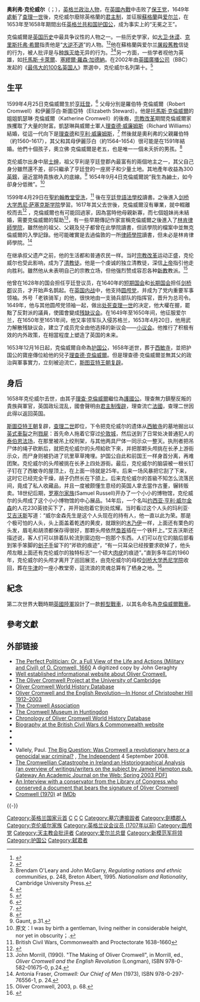 {{noteTA
|G1=PP
|G2=PoliticiansUK
|G3=UK Places
|G4=Country
}}
{{expand|time=2015-02-13T14:39:23+00:00}}
{{Infobox officeholder<!--Neither Cromwell was ROYAL-->
| name = 奥利弗·克伦威尔<br>Oliver Cromwell
| honorific-suffix =
| image = Oliver Cromwell by Samuel Cooper.jpg
| caption = 萨缪尔·库珀作画像，1656年绘
| office = 第1任[[英格兰共和国|英格兰共和国]][[护国公|护国公]]
| term_start = 1653年12月16日
| term_end = 1658年9月3日
| predecessor = [[国务会议_(英格兰)|国务会议]]
| successor = [[理查德·克伦威尔|理查德·克伦威尔]]
| term_start1 = 1640年
| term_end1 = 1649年
| constituency_MP1 = [[剑桥_(英国国会选区)|剑桥]]
| monarch1 = [[查理一世_(英格蘭)|查理一世]]
| term_start2 = 1628年
| term_end2 = 1629年
| monarch2 = [[查理一世_(英格蘭)|查理一世]]
| constituency_MP2 = [[亨丁顿_(英国国会选区)|亨丁顿]]
| birth_date = {{Birth date|1599|4|25|df=yes}}
| birth_place = [[英格兰王国|英格兰王国]][[亨廷登郡|亨廷登郡]][[亨廷登|亨廷登]]
| death_date = {{death date and age|1658|9|3|1599|4|25|df=y}}
| death_place = [[英格兰共和国|英格兰共和国]][[伦敦|伦敦]][[怀特霍尔宫|白厅]]
| restingplace = 伦敦{{le|泰本|Tyburn}}
| spouse = {{le|伊丽莎白·克伦威尔|Elizabeth Cromwell|伊丽莎白·鲍彻尔}}
| alma_mater = [[剑桥大学悉尼学院|剑桥大学悉尼学院]]
| occupation = 农民、国会议员、军事指挥
| religion = [[清教徒|清教]]（独立）
| signature = Signature of Oliver Cromwell (1651).png
<!--Military service-->
| nickname = “老铁骑军”
| allegiance = [[圆颅党|圆颅党]]
| branch = 东部协会（1643–1645）；[[新模范军|新模范军]]（1645–1646）
| serviceyears = 1643–1651
| rank = 上校（1643–1644）<br>骑兵中将（1644–1646）
| commands = 剑桥郡铁骑队（1643–1644）；东部协会（1644–1645）；新模范军（1645–1646）
| battles = [[英国内战|英国内战]]
}}

'''奥利弗·克伦威尔'''（{{lang-en|Oliver Cromwell}}；{{bd|1599年|4月25日|1658年|9月3日}}），[[英格兰|英格兰]][[政治人物|政治人物]]，在[[英國內戰|英國內戰]]中击败了[[骑士派|保王党]]，1649年[[處斬|處斬]]了[[查理一世_(英格蘭)|查理一世]]後，克伦威尔廢除英格蘭的[[君主制|君主制]]，並征服[[蘇格蘭|蘇格蘭]]與[[爱尔兰岛|爱尔兰]]，在1653年至1658年期間出任[[英格兰共和国|英格兰共和国]][[護國公時期|护国公]]，成为事实上的“无冕之王”。

克倫威爾是[[英国历史|英国历史]]中最具争议性的人物之一。一些历史学家，如[[大卫·休谟|大卫·休谟]]、[[约翰·爱德华·克里斯托弗·希尔|克里斯托弗·希爾]]指责他是“[[大逆罪|大逆不道]]”的人物。<ref>{{cite book|last=Sharp|first=David|title=Oliver Cromwell|year=2003|publisher=Heinemann|isbn=9780435327569|page=60|quote=Christopher Hill puts it bluntly when he writes that, in the last resort, Cromwell's power "rested on bayonets" ... ... ... as a symbol of military dictatorship}}</ref><ref>{{cite book|last=Hill|first=Christopher|title=God's Englishman|year=1972|publisher=Penguin|isbn=9780140214383|page=148|quote=in the last resort he was sitting on bayonets and nothing else|language=en}}</ref>他在蘇格蘭與爱尔兰[[屠殺|屠殺]][[舊教|舊教]]信徒的行为，被人批评是与[[种族灭绝|种族灭绝]]无异的行为。<ref>Brendam O'Leary and John McGarry, ''Regulating nations and ethnic communities'', p. 248, Breton Albert, 1995. ''Nationalism and Rationality'', Cambridge University Press.</ref><ref>{{cite book|last=ó Siochrú|first=Micheál |title=God's executioner|year=2008|publisher=Faber and Faber|isbn=9780571241217|language=en}}</ref>另一方面，一些学者视他为英雄，如[[托馬斯·卡萊爾|托馬斯·卡萊爾]]、[[塞繆爾·羅森·加德納|塞繆爾·羅森·加德納]]。在2002年由[[英國廣播公司|英國廣播公司]]（BBC）发起的《[[最伟大的100名英国人|最伟大的100名英国人]]》票選中，克伦威尔名列第十。<ref>{{cite news |url=http://news.bbc.co.uk/1/hi/entertainment/tv_and_radio/2341661.stm |title=Ten greatest Britons chosen |publisher=BBC |accessdate=2015年6月16日 |date=2002-10-20 |language=en |archive-date=2008年12月22日 |archive-url=https://web.archive.org/web/20081222144944/http://news.bbc.co.uk/1/hi/entertainment/tv_and_radio/2341661.stm |dead-url=no }}</ref>

==生平==
1599年4月25日克倫威爾生於[[亨廷登|亨廷登]]，<ref>{{cite web |author=David Plant |url=http://www.british-civil-wars.co.uk/biog/oliver-cromwell.htm |title=Oliver Cromwell 1599–1658 |publisher=British-civil-wars.co.uk |accessdate=2015年6月16日 |language=en |archive-date=2019年11月14日 |archive-url=https://web.archive.org/web/20191114125235/http://www.british-civil-wars.co.uk/biog/oliver-cromwell.htm |dead-url=yes }}</ref> 父母分別是羅伯特·克倫威爾（Robert Cromwell）和伊麗莎白·斯圖亞特（Elizabeth Steward）。他是[[托馬斯·克倫威爾|托馬斯·克倫威爾]]的姐姐凱瑟琳·克倫威爾（Katherine Cromwell）的後裔，[[宗教改革|宗教改革]]期間克倫威爾家族攫取了大量的財富。凱瑟琳與威爾士軍人[[理查德·威廉姆斯_(克倫威爾)|理查德·威廉姆斯]]（Richard Williams）結婚，從這一代向下是[[理查德·威廉姆斯_(克倫威爾)|理查德]]和[[亨利·威廉姆斯_(克倫威爾)|亨利·威廉姆斯]]，<ref>{{harvnb|Noble|1784|pp=11–13}}</ref> 然後就是奧利弗的父親羅伯特（約1560–1617），其父和其母伊麗莎白（約1564–1654）很可能是在1591年結婚。他們十個孩子，奧立佛·克倫威爾是老五，也是唯一一個未夭折的男孩。<ref>{{cite book|author=Thomas Carlyle, ed.|title=Oliver Cromwell's letters and speeches|url=http://books.google.com/books?id=lroNAQAAMAAJ&pg=PA17|year=1887|page=17 vol. 1|language=en|access-date=2015-02-27|archive-date=2020-07-15|archive-url=https://web.archive.org/web/20200715223146/https://books.google.com/books?id=lroNAQAAMAAJ&pg=PA17|dead-url=no}}</ref>

克伦威尔出身中层[[士绅|士绅]]，祖父亨利是亨廷登郡內最富有的兩個地主之一，其父自己身分雖然還不差，卻只繼承了亨廷登的一座房子和少量土地。其地產年收益為300[[英鎊|英鎊]]，逼近當時貴族收入的底線。<ref>Gaunt, p.31.</ref> 1654年9月4日克倫威爾說“我生為[[紳士|紳士]]，如今卻身分低微”。<ref>原文：I was by birth a gentleman, living neither in considerable height, nor yet in obscurity；{{harv|Roots|1989|p=42}}.</ref>

1599年4月29日在[[聖約翰教堂|聖約翰教堂]][[受洗|受洗]]，<ref name="BritishCivil">British Civil Wars, Commonwealth and Proctectorate 1638–1660</ref> 後在[[亨廷登語法學校|亨廷登語法學校]]讀書。之後進入[[剑桥大学悉尼·萨塞克斯学院|剑桥大学悉尼·萨塞克斯学院]]學習。1617年其父去世後，克倫威爾沒有畢業，就中輟離校而去<ref>{{acad|id=CRML616O|name=Cromwell, Oliver}}</ref> ，克倫威爾也有可能回過家，因為當時他母親新寡，而七個姐妹尚未結婚，需要克倫威爾的幫助<ref>John Morrill, (1990). "The Making of Oliver Cromwell", in Morrill, ed., ''Oliver Cromwell and the English Revolution'' (Longman), ISBN 978-0-582-01675-0, p.24.</ref>，有一些早期傳記作家宣稱克倫威爾之後進入了[[林肯律師學院|林肯律師學院]]，雖然他的祖父、父親及兒子都曾在此學院讀書，但該學院的檔案中並無克倫威爾的入學記錄。他可能確實是去過倫敦的一所[[律師學院|律師學院]]讀書，但未必是林肯律師學院。<ref>Antonia Fraser, ''Cromwell: Our Chief of Men'' (1973), ISBN 978-0-297-76556-1, p. 24.</ref>

在继承叔父遗产之前，他的生活都和普通农民一样。当时[[宗教改革|宗教改革]]运动正盛，克伦威尔也受此影响，成为了[[清教徒|清教徒]]。他是一个虔诚的独立清教徒，深信[[上帝|上帝]]指引他走向胜利。雖然他从未表明自己的宗教立场，但他强烈赞成容忍各种[[新教|新教]]教派。<ref>Oliver Cromwell, 2003, p. 68.</ref>

他曾在1628年的国会担任亨廷登议员，在1640年的[[短期国会|短期国会]]和[[长期国会|长期国会]]担任[[剑桥郡_(英国国会选区)|剑桥郡]]议员，才开始声名鹊起。在[[英国内战|英国内战]]中，他支持[[圆颅党|圆颅党]]，并成为了党内重要军事领袖。外号「老铁骑军」的他，很快地由一支骑兵部队的指挥官，晋升为总司令。1649年，他与其他圆颅党领袖一起，做出[[处死|处死]][[查理一世_(英格蘭)|查理一世]]的决定，他大權在握，罷黜了反對派的議員，使國會變成[[残缺议会|残缺议会]]。在1649年至1650年间，他征服爱尔兰，在1650年至1651年间，他又率领军队入侵苏格兰，1653年4月20日，他用武力解散残缺议会，建立了成员完全由他选择的新议会——[[小议会|小议会]]。他推行了积极有效的内外政策，在相當程度上塑造了英国的未来。

1653年12月16日起，克倫威爾自命為[[护国公|护国公]]，1658年逝世，葬于[[西敏寺|西敏寺]]，並把护国公的寶座傳位給他的兒子[[理查德·克倫威爾|理查德·克倫威爾]]。但是理查德·克倫威爾並無其父的政治與軍事實力，立刻被迫流亡，[[斯图亚特王朝复辟|斯图亚特王朝复辟]]。

==身后==
1658年克伦威尔去世，由其子[[理查·克倫威爾|理查·克倫威爾]]繼位為[[護國公|護國公]]。理查無力鎮壓反叛的貴族與軍官，英国政坛混乱，國會聲明由[[君主制|君主制]][[復辟|復辟]]，理查流亡[[法國|法國]]，查理二世因此得以返回英国。

[[斯圖亞特王朝|斯圖亞特王朝]]复辟，[[查理二世|查理二世]]即位，下令把克伦威尔的遗体从[[西敏寺|西敏寺]]的墓地掘出以[[英式車裂|英式車裂]]之刑[[戮屍|戮屍]]：首先命人拖着它穿过[[伦敦城|伦敦城]]，然后送到了日常处决普通犯人的[[泰伯恩|泰伯恩法场]]，在那里被吊上绞刑架，与其他两具尸体一同示众一整天。执刑者把吊尸体的绳子砍断后，就把克伦威尔的头颅給砍下來，并把那颗头颅挑在长矛上游街示众，而尸身则被扔进了坑里草草掩埋。护国公自此和前国王一样身首分离，再难团聚。克伦威尔的头颅被挑在长矛上四处游街。最后，克伦威尔的脑袋被一根长钉子钉在了西敏寺的屋顶上，在上面一待就是25年。后来一场风暴把它刮了下来，这时它已经完全干燥，胡子仍然长在下颌上。后来克伦威尔的首級不知怎么流落民间，竟成了私人收藏品，并且一度被颇懂生意经的英国人拿去當作古董，辗转贩卖。18世纪后期，[[罗塞尔家族|罗塞尔家族]](Samuel Russell)开办了一个小小的博物馆，克伦威尔的头颅成了这个小小博物馆的中心展品。14年后，一个名叫[[约西亚·亨利·威尔金森|约西亚·亨利·威尔金森]]的人花230英镑买下了{{link-en|奥利弗·克伦威尔的頭顱|Oliver Cromwell's head|这颗头颅}}，并开始抱着它到处炫耀。当时看过这个人头的玛利亚·[[艾吉沃斯|艾吉沃斯]]写道：“威尔金森先生是这个人头现在的持有人，他一直以此为荣。那是个极可怕的人头，头上面盖着乾透的黄皮，就跟别的[[木乃伊|木乃伊]]一样，上面还有栗色的头发，眉毛和胡须都保存得很好，那颗头颅依然[[梟首|梟首]]插在一个铁杆上。”艾吉沃斯还描述说，客人们可以排着队轮流到窗边抱一抱那个东西。人们可以在它的脑后部看到笨手笨脚的[[刽子手|刽子手]]留下的“斧砍的痕迹”，“有一只耳朵已经按要求砍掉了，他头颅左眼上面还有克伦威尔的独特标志“一个硕大[[肉疣|肉疣]]的痕迹”。”直到多年后的1960年，克伦威尔的头颅才离开了巡回展览，由克伦威尔的母校[[剑桥大学悉尼学院|剑桥大学悉尼学院]]收回，葬在[[牛津|牛津]]的一座小教堂旁，這流浪的灵魂总算有了栖身之地。<ref>{{cite web|url=http://www.creatingmycambridge.com/history-stories/cromwells-head/|title=存档副本|access-date=2021-12-20|archive-date=2021-12-20|archive-url=https://web.archive.org/web/20211220131948/http://www.creatingmycambridge.com/history-stories/cromwells-head/|dead-url=no}}</ref>

== 紀念 ==
第二次世界大戰時期[[英國陸軍|英國陸軍]]設計了一款[[輕型戰車|輕型戰車]]，以其名命名為[[克倫威爾戰車|克倫威爾戰車]]。

== 參考文獻 ==
{{Reflist}}

== 外部链接 ==
{{Sister project links|s=en:Author:Oliver Cromwell|commons=Oliver Cromwell|b=no|v=no|wikt=no}}
{{Commons category|Oliver Cromwell|奥利弗·克伦威尔分類}}
*[http://archive.org/details/ThePerfectPoliticianOrAFullViewOfTheLifeAndActionsmilitaryAnd The Perfect Politician: Or, a Full View of the Life and Actions (Military and Civil) of O. Cromwell, 1660] A digitized copy by John Geraghty{{en icon}}
* [http://www.olivercromwell.com/ Well established informational website about Oliver Cromwell.] {{Wayback|url=http://www.olivercromwell.com/ |date=20210305034026 }}{{en icon}}
* [https://web.archive.org/web/20140414223411/http://www.cromwell.hist.cam.ac.uk/ The Oliver Cromwell Project at the University of Cambridge]{{en icon}}
* [http://www.malc.eu/history/Cromwell-Oliver-England.biog.html Oliver Cromwell World History Database] {{Wayback|url=http://www.malc.eu/history/Cromwell-Oliver-England.biog.html |date=20200821040103 }}{{en icon}}
* [http://www.icl-fi.org/english/wv/918/cromwell.html Oliver Cromwell and the English Revolution—In Honor of Christopher Hill 1912–2003] {{Wayback|url=http://www.icl-fi.org/english/wv/918/cromwell.html |date=20210305034101 }}{{en icon}}
* [http://www.olivercromwell.org/ The Cromwell Association] {{Wayback|url=http://www.olivercromwell.org/ |date=20171207080255 }}{{en icon}}
* [https://web.archive.org/web/20061005001747/http://www.cambridgeshire.gov.uk/leisure/museums/cromwell/ The Cromwell Museum in Huntingdon]{{en icon}}
* [http://www.badley.info/history/Cromwell-Oliver-England.biog.html Chronology of Oliver Cromwell World History Database] {{Wayback|url=http://www.badley.info/history/Cromwell-Oliver-England.biog.html |date=20181015021934 }}{{en icon}}
* [http://www.british-civil-wars.co.uk/biog/oliver-cromwell.htm Biography at the British Civil Wars & Commonwealth website]{{Wayback|url=http://www.british-civil-wars.co.uk/biog/oliver-cromwell.htm |date=20191114125235 }}{{en icon}}
* {{librivox author|Oliver+Cromwell}}{{en icon}}
* {{worldcat id|id=lccn-n80-67079}}{{en icon}}
* {{NRA|P7030}}{{en icon}}
* Vallely, Paul. [http://www.independent.co.uk/news/uk/this-britain/the-big-question-was-cromwell-a-revolutionary-hero-or-a-genocidal-war-criminal-917996.html The Big Question: Was Cromwell a revolutionary hero or a genocidal war criminal?] {{Wayback|url=http://www.independent.co.uk/news/uk/this-britain/the-big-question-was-cromwell-a-revolutionary-hero-or-a-genocidal-war-criminal-917996.html |date=20201116224357 }}, [[The_Independent|The Independent]] 4 September 2008.{{en icon}}
* [https://web.archive.org/web/20071128180651/http://grad.usask.ca/gateway/art_Hampton_spr_03.pdf The Cromwellian Catastrophe in Ireland:an Historiographical Analysis (an overview of writings/writers on the subject by Jameel Hampton pub. Gateway An Academic Journal on the Web: Spring 2003 PDF)]{{en icon}}
* [http://blogs.loc.gov/law/2011/12/an-interview-with-yasmeen-khan-senior-rare-book-conservator-at-the-library-of-congress/ An Interview with a conservator from the Library of Congress who conserved a document that bears the signature of Oliver Cromwell]{{Wayback|url=http://blogs.loc.gov/law/2011/12/an-interview-with-yasmeen-khan-senior-rare-book-conservator-at-the-library-of-congress/ |date=20120118225512 }}{{en icon}}
* [http://www.imdb.com/title/tt0065593/ Cromwell (1970)] {{Wayback|url=http://www.imdb.com/title/tt0065593/ |date=20130801012050 }} at [[Internet_Movie_Database|IMDb]]{{en icon}}

{{-}}
{{英格兰君主}}

{{Authority control}}
{{DEFAULTSORT:Cromwell, Oliver}}
[[Category:英格兰国家元首|Category:英格兰国家元首]]
[[Category:英格蘭加爾文主義者|C]]
[[Category:英格兰将领|C]]
[[Category:剑桥大学悉尼·萨塞克斯学院校友|C]]
[[Category:墓穴遭搗毀者|Category:墓穴遭搗毀者]]
[[Category:劍橋郡人|Category:劍橋郡人]]
[[Category:克伦威尔家族|Category:克伦威尔家族]]
[[Category:英格兰议会议员_(1707年以前)|Category:英格兰议会议员 (1707年以前)]]
[[Category:圆颅党|Category:圆颅党]]
[[Category:天主教会批评者|Category:天主教会批评者]]
[[Category:爱尔兰总督|Category:爱尔兰总督]]
[[Category:新模范军将领|Category:新模范军将领]]
[[Category:护国公|Category:护国公]]
[[Category:弑君者|Category:弑君者]]